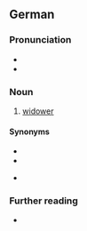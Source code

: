 ==German==

===Pronunciation===
* {{IPA|[ˈvɪtvɐ]|lang=de}}
* {{audio|De-Witwer.ogg|Audio|lang=de}}

===Noun===
{{de-noun|m|Witwers|Witwer|f=Witwe}}

# [[widower]]

====Synonyms====
* {{l|de|Witiber}}
* {{l|de|Witmann}}
* {{l|de|Wittiber}} {{q|Bavarian, Austrian}}

===Further reading===
* {{R:Duden}}